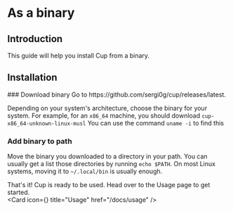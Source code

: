 
# As a binary
## Introduction

This guide will help you install Cup from a binary.

## Installation

<Steps>
### Download binary
Go to https://github.com/sergi0g/cup/releases/latest.

Depending on your system's architecture, choose the binary for your system. For example, for an `x86_64` machine, you should download `cup-x86_64-unknown-linux-musl`
<Callout>
You can use the command `uname -i` to find this
</Callout>
### Add binary to path
Move the binary you downloaded to a directory in your path. You can usually get a list those directories by running `echo $PATH`. On most Linux systems, moving it to `~/.local/bin` is usually enough.
</Steps>

That's it! Cup is ready to be used. Head over to the Usage page to get started.
<br />
<Card icon={<IconFileDescription />} title="Usage" href="/docs/usage" />